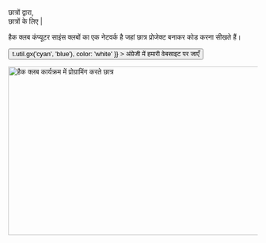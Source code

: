 
<Container variant="copy">

<Heading as="h1">
  छात्रों द्वारा, <br />
  छात्रों के लिए |
</Heading>

हैक क्लब कंप्यूटर साइंस क्लबों का एक नेटवर्क है जहां छात्र प्रोजेक्ट बनाकर कोड करना सीखते हैं।

<p>
  <Button
    as="a"
    href="https://hackclub.com/?ref=hi"
    variant="ctaLg"
    sx={{
      backgroundImage: t => t.util.gx('cyan', 'blue'),
      color: 'white'
    }}
  >
    अंग्रेजी में हमारी वेबसाइट पर जाएँ
  </Button>
</p>

<img
  alt="हैक क्लब कार्यक्रम में प्रोग्रामिंग करते छात्र"
  src="https://cloud-lapsqbi7m-hack-club-bot.vercel.app/0assemble.jpg"
  width="512"
  height="341"
/>

</Container>
